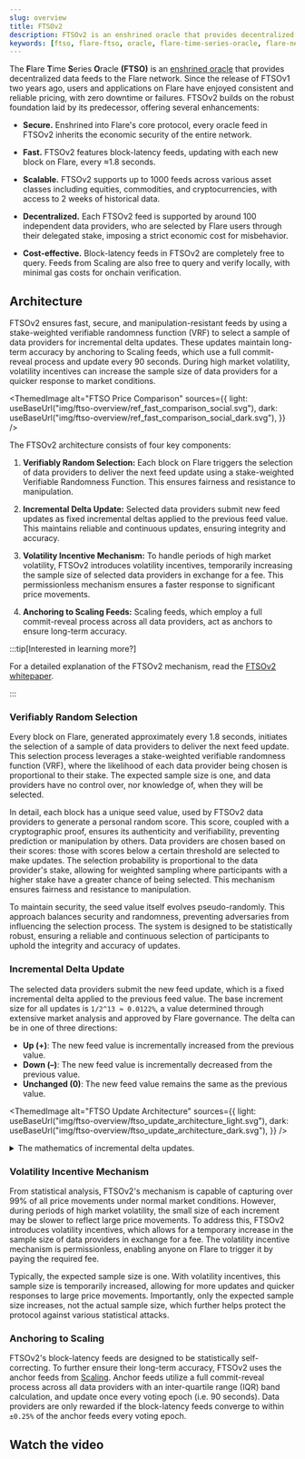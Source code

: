 ```yaml
---
slug: overview
title: FTSOv2
description: FTSOv2 is an enshrined oracle that provides decentralized data feeds to the Flare network.
keywords: [ftso, flare-ftso, oracle, flare-time-series-oracle, flare-network]
---
```



The **F**lare **T**ime **S**eries **O**racle **(FTSO)** is an [enshrined oracle](/support/terminology#enshrined-oracle) that provides decentralized data feeds to the Flare network. Since the release of FTSOv1 two years ago, users and applications on Flare have enjoyed consistent and reliable pricing, with zero downtime or failures. FTSOv2 builds on the robust foundation laid by its predecessor, offering several enhancements:

- **Secure.** Enshrined into Flare's core protocol, every oracle feed in FTSOv2 inherits the economic security of the entire network.

- **Fast.** FTSOv2 features block-latency feeds, updating with each new block on Flare, every ≈1.8 seconds.

- **Scalable.** FTSOv2 supports up to 1000 feeds across various asset classes including equities, commodities, and cryptocurrencies, with access to 2 weeks of historical data.

- **Decentralized.** Each FTSOv2 feed is supported by around 100 independent data providers, who are selected by Flare users through their delegated stake, imposing a strict economic cost for misbehavior.

- **Cost-effective.** Block-latency feeds in FTSOv2 are completely free to query. Feeds from Scaling are also free to query and verify locally, with minimal gas costs for onchain verification.

## Architecture

FTSOv2 ensures fast, secure, and manipulation-resistant feeds by using a stake-weighted verifiable randomness function (VRF) to select a sample of data providers for incremental delta updates. These updates maintain long-term accuracy by anchoring to Scaling feeds, which use a full commit-reveal process and update every 90 seconds. During high market volatility, volatility incentives can increase the sample size of data providers for a quicker response to market conditions.

<ThemedImage
  alt="FTSO Price Comparison"
  sources={{
    light: useBaseUrl("img/ftso-overview/ref_fast_comparison_social.svg"),
    dark: useBaseUrl("img/ftso-overview/ref_fast_comparison_social_dark.svg"),
  }}
/>

The FTSOv2 architecture consists of four key components:

1. **Verifiably Random Selection:** Each block on Flare triggers the selection of data providers to deliver the next feed update using a stake-weighted Verifiable Randomness Function. This ensures fairness and resistance to manipulation.

2. **Incremental Delta Update:** Selected data providers submit new feed updates as fixed incremental deltas applied to the previous feed value. This maintains reliable and continuous updates, ensuring integrity and accuracy.

3. **Volatility Incentive Mechanism:** To handle periods of high market volatility, FTSOv2 introduces volatility incentives, temporarily increasing the sample size of selected data providers in exchange for a fee. This permissionless mechanism ensures a faster response to significant price movements.

4. **Anchoring to Scaling Feeds:** Scaling feeds, which employ a full commit-reveal process across all data providers, act as anchors to ensure long-term accuracy.

:::tip[Interested in learning more?]

For a detailed explanation of the FTSOv2 mechanism, read the [FTSOv2 whitepaper](https://flare.network/wp-content/uploads/FTSOv2-White-Paper.pdf).

:::

### Verifiably Random Selection

Every block on Flare, generated approximately every 1.8 seconds, initiates the selection of a sample of data providers to deliver the next feed update. This selection process leverages a stake-weighted verifiable randomness function (VRF), where the likelihood of each data provider being chosen is proportional to their stake. The expected sample size is one, and data providers have no control over, nor knowledge of, when they will be selected.

In detail, each block has a unique seed value, used by FTSOv2 data providers to generate a personal random score. This score, coupled with a cryptographic proof, ensures its authenticity and verifiability, preventing prediction or manipulation by others. Data providers are chosen based on their scores: those with scores below a certain threshold are selected to make updates. The selection probability is proportional to the data provider's stake, allowing for weighted sampling where participants with a higher stake have a greater chance of being selected. This mechanism ensures fairness and resistance to manipulation.

To maintain security, the seed value itself evolves pseudo-randomly. This approach balances security and randomness, preventing adversaries from influencing the selection process. The system is designed to be statistically robust, ensuring a reliable and continuous selection of participants to uphold the integrity and accuracy of updates.

### Incremental Delta Update

The selected data providers submit the new feed update, which is a fixed incremental delta applied to the previous feed value. The base increment size for all updates is `1/2^13 ≈ 0.0122%`, a value determined through extensive market analysis and approved by Flare governance. The delta can be in one of three directions:

- **Up (+)**: The new feed value is incrementally increased from the previous value.
- **Down (–)**: The new feed value is incrementally decreased from the previous value.
- **Unchanged (0)**: The new feed value remains the same as the previous value.

<ThemedImage
  alt="FTSO Update Architecture"
  sources={{
    light: useBaseUrl("img/ftso-overview/ftso_update_architecture_light.svg"),
    dark: useBaseUrl("img/ftso-overview/ftso_update_architecture_dark.svg"),
  }}
/>

<details>
<summary>The mathematics of incremental delta updates.</summary>

The FTSOv2 protocol utilizes block-latency feeds, denoted as $P(t)$, which are continuously updated following the formula,

$$
P(t + 1) = (1 + p)^{\delta(t)}P(t)
$$

where,

- $p$ is the protocol parameter named _precision_, and
- $\delta$ is the update provided by a data provider, with $\delta(t)$ being one of the three options $\{-1, 0, 1\}$.

The precision parameter is set to a default value of $p = 1/2^{13} ≈  0.0122\%$, which has been rigorously tested against price feeds from centralized exchanges. Another key protocol parameter is the average number of updates submitted per block, with a default value of $e = 1$. The average number of updates submitted per block $e$ can be temporarily increased in exchange for a fee using the volatility incentive mechanism.

</details>

### Volatility Incentive Mechanism

From statistical analysis, FTSOv2's mechanism is capable of capturing over 99% of all price movements under normal market conditions. However, during periods of high market volatility, the small size of each increment may be slower to reflect large price movements. To address this, FTSOv2 introduces volatility incentives, which allows for a temporary increase in the sample size of data providers in exchange for a fee. The volatility incentive mechanism is permissionless, enabling anyone on Flare to trigger it by paying the required fee.

Typically, the expected sample size is one. With volatility incentives, this sample size is temporarily increased, allowing for more updates and quicker responses to large price movements. Importantly, only the expected sample size increases, not the actual sample size, which further helps protect the protocol against various statistical attacks.

### Anchoring to Scaling

FTSOv2's block-latency feeds are designed to be statistically self-correcting. To further ensure their long-term accuracy, FTSOv2 uses the anchor feeds from [Scaling](/ftso/scaling/overview). Anchor feeds utilize a full commit-reveal process across all data providers with an inter-quartile range (IQR) band calculation, and update once every voting epoch (i.e. 90 seconds). Data providers are only rewarded if the block-latency feeds converge to within `±0.25%` of the anchor feeds every voting epoch.

## Watch the video

<YoutubeEmbed videoId="4mAT1v8gZMQ?si=w6z6Gw6siCTX3Ntg"></YoutubeEmbed>
